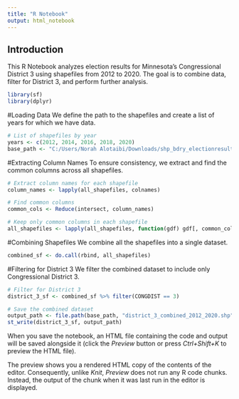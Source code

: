 ```yaml
---
title: "R Notebook"
output: html_notebook
---
```


## Introduction

This R Notebook analyzes election results for Minnesota's Congressional District 3 using shapefiles from 2012 to 2020. The goal is to combine data, filter for District 3, and perform further analysis.


```r
library(sf)
library(dplyr)
```

#Loading Data
We define the path to the shapefiles and create a list of years for which we have data.


```r
# List of shapefiles by year
years <- c(2012, 2014, 2016, 2018, 2020)
base_path <- "C:/Users/Norah Alotaibi/Downloads/shp_bdry_electionresults_2012_2020"
```

#Extracting Column Names
To ensure consistency, we extract and find the common columns across all shapefiles.

```r

# Extract column names for each shapefile
column_names <- lapply(all_shapefiles, colnames)

# Find common columns
common_cols <- Reduce(intersect, column_names)

```

```r
# Keep only common columns in each shapefile
all_shapefiles <- lapply(all_shapefiles, function(gdf) gdf[, common_cols, drop = FALSE])

```

#Combining Shapefiles
We combine all the shapefiles into a single dataset.

```r
combined_sf <- do.call(rbind, all_shapefiles)

```

#Filtering for District 3
We filter the combined dataset to include only Congressional District 3.

```r
# Filter for District 3
district_3_sf <- combined_sf %>% filter(CONGDIST == 3)

# Save the combined dataset
output_path <- file.path(base_path, "district_3_combined_2012_2020.shp")
st_write(district_3_sf, output_path)

```


When you save the notebook, an HTML file containing the code and output will be saved alongside it (click the *Preview* button or press *Ctrl+Shift+K* to preview the HTML file).

The preview shows you a rendered HTML copy of the contents of the editor. Consequently, unlike *Knit*, *Preview* does not run any R code chunks. Instead, the output of the chunk when it was last run in the editor is displayed.
